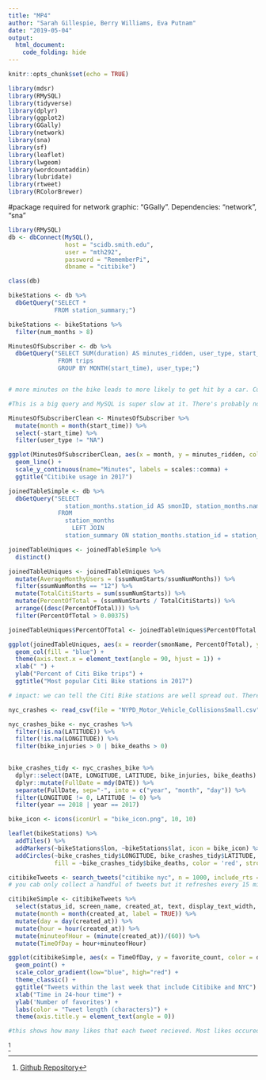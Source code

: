 ```yaml
---
title: "MP4"
author: "Sarah Gillespie, Berry Williams, Eva Putnam"
date: "2019-05-04"
output: 
  html_document:
    code_folding: hide
---
```


```r
knitr::opts_chunk$set(echo = TRUE)
```


```r
library(mdsr)
library(RMySQL)
library(tidyverse)
library(dplyr)
library(ggplot2)
library(GGally)
library(network)
library(sna)
library(sf)
library(leaflet)
library(lwgeom)
library(wordcountaddin)
library(lubridate)
library(rtweet)
library(RColorBrewer)
```

#package required for network graphic: "GGally". Dependencies: "network", "sna"

```r
library(RMySQL)
db <- dbConnect(MySQL(), 
                host = "scidb.smith.edu", 
                user = "mth292", 
                password = "RememberPi", 
                dbname = "citibike")

class(db)

```

```r

bikeStations <- db %>%
  dbGetQuery("SELECT *
             FROM station_summary;")

bikeStations <- bikeStations %>%
  filter(num_months > 8)

```

```r
MinutesOfSubscriber <- db %>%
  dbGetQuery("SELECT SUM(duration) AS minutes_ridden, user_type, start_time
              FROM trips
              GROUP BY MONTH(start_time), user_type;")


# more minutes on the bike leads to more likely to get hit by a car. Customers have 3  billion minutes whereas subscribers have 11 million minutes

#This is a big query and MySQL is super slow at it. There's probably nothing wring with your computer but it did take about 2 minutes to execute on my computer.

```

```r
MinutesOfSubscriberClean <- MinutesOfSubscriber %>%
  mutate(month = month(start_time)) %>%
  select(-start_time) %>%
  filter(user_type != "NA")

ggplot(MinutesOfSubscriberClean, aes(x = month, y = minutes_ridden, col = user_type)) + 
  geom_line() +
  scale_y_continuous(name="Minutes", labels = scales::comma) + 
  ggtitle("Citibike usage in 2017")
```


```r
joinedTableSimple <- db %>%
  dbGetQuery("SELECT
                station_months.station_id AS smonID, station_months.name AS smonName, station_summary.num_months AS ssumNumMonths, station_summary.num_starts AS ssumNumStarts, station_summary.num_stops AS ssumNumStops
              FROM
                station_months
                  LEFT JOIN
                station_summary ON station_months.station_id = station_summary.station_id;")

joinedTableUniques <- joinedTableSimple %>%
  distinct()

joinedTableUniques <- joinedTableUniques %>%
  mutate(AverageMonthyUsers = (ssumNumStarts/ssumNumMonths)) %>%
  filter(ssumNumMonths == "12") %>%
  mutate(TotalCitiStarts = sum(ssumNumStarts)) %>%
  mutate(PercentOfTotal = (ssumNumStarts / TotalCitiStarts)) %>%
  arrange((desc(PercentOfTotal))) %>%
  filter(PercentOfTotal > 0.00375)

joinedTableUniques$PercentOfTotal <- joinedTableUniques$PercentOfTotal * 100

```

```r

ggplot(joinedTableUniques, aes(x = reorder(smonName, PercentOfTotal), y = PercentOfTotal)) + 
  geom_col(fill = "blue") + 
  theme(axis.text.x = element_text(angle = 90, hjust = 1)) + 
  xlab(" ") + 
  ylab("Percent of Citi Bike trips") + 
  ggtitle("Most popular Citi Bike stations in 2017")

# impact: we can tell the Citi Bike stations are well spread out. There aren't any stations that are excessively impacted, although there are some lesser used ones.

```


```r

nyc_crashes <- read_csv(file = "NYPD_Motor_Vehicle_CollisionsSmall.csv")

```


```r
nyc_crashes_bike <- nyc_crashes %>%
  filter(!is.na(LATITUDE)) %>%
  filter(!is.na(LONGITUDE)) %>%
  filter(bike_injuries > 0 | bike_deaths > 0) 
  
```


```r
bike_crashes_tidy <- nyc_crashes_bike %>%
  dplyr::select(DATE, LONGITUDE, LATITUDE, bike_injuries, bike_deaths) %>%
  dplyr::mutate(FullDate = mdy(DATE)) %>%
  separate(FullDate, sep="-", into = c("year", "month", "day")) %>%
  filter(LONGITUDE != 0, LATITUDE != 0) %>%
  filter(year == 2018 | year == 2017)
```


```r
bike_icon <- icons(iconUrl = "bike_icon.png", 10, 10)
```


```r
leaflet(bikeStations) %>%
  addTiles() %>%
  addMarkers(~bikeStations$lon, ~bikeStations$lat, icon = bike_icon) %>%
  addCircles(~bike_crashes_tidy$LONGITUDE, bike_crashes_tidy$LATITUDE, weight = 1.5, radius = 20,
             fill = ~bike_crashes_tidy$bike_deaths, color = 'red', stroke = TRUE, fillOpacity = 1)
```

```r
citibikeTweets <- search_tweets("citibike nyc", n = 1000, include_rts = FALSE)
# you cab only collect a handful of tweets but it refreshes every 15 minutes. There is also a monthly limit.
```

```r
citibikeSimple <- citibikeTweets %>%
  select(status_id, screen_name, created_at, text, display_text_width, favorite_count, retweet_count, hashtags) %>%
  mutate(month = month(created_at, label = TRUE)) %>%
  mutate(day = day(created_at)) %>%
  mutate(hour = hour(created_at)) %>%
  mutate(minuteofHour = (minute(created_at))/(60)) %>%
  mutate(TimeOfDay = hour+minuteofHour)

```

```r
ggplot(citibikeSimple, aes(x = TimeOfDay, y = favorite_count, color = display_text_width)) + 
  geom_point() + 
  scale_color_gradient(low="blue", high="red") +
  theme_classic() +
  ggtitle("Tweets within the last week that include Citibike and NYC") +
  xlab("Time in 24-hour time") +
  ylab('Number of favorites') +
  labs(color = "Tweet length (characters)") +
  theme(axis.title.y = element_text(angle = 0))

#this shows how many likes that each tweet recieved. Most likes occured during the rush hour of 4 to 8 pm

```

^[[Github Repository](https://github.com/SarahGillespie/sds192-mp4)
]

